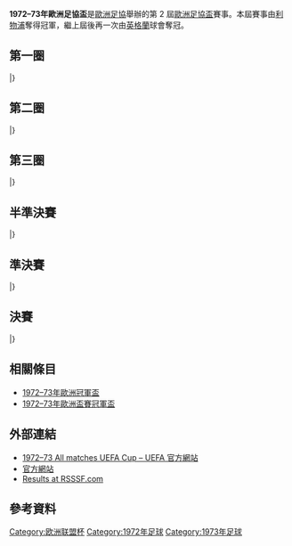 {{Infobox 國際足球賽事賽季
| tourney_name          = 歐洲足協盃
| year                  = 1972–73
| image                 = 
| size                  = 
| caption               = 
| edition               = 2
| defending_champ_other = {{flagicon|ENG}} [[托特納姆熱刺足球俱樂部|熱刺]]
| dates                 = 1972年9月13日–1973年5月23日
| num_teams             = 63 隊
| associations          = 29
| champion_other        = {{flagicon|ENG}} [[利物浦足球俱樂部|利物浦]]
| count                 = 1
| second_other          = {{flagicon|FRG}} [[門興格拉德巴赫足球俱樂部|慕遜加柏]]
| matches               = 124
| goals                 = 405
| attendance            = 
| top_scorer            = 
| player                = 
| prevseason            = [[1971–72年歐洲足協盃|1971–72]]
| nextseason            = [[1973–74年歐洲足協盃|1973–74]]
}}

'''1972–73年歐洲足協盃'''是[[歐洲足協|歐洲足協]]舉辦的第 2 屆[[歐洲足協盃|歐洲足協盃]]賽事。本屆賽事由[[利物浦足球俱樂部|利物浦]]奪得冠軍，繼上屆後再一次由[[英格蘭|英格蘭]]球會奪冠。

== 第一圈 ==
{{TwoLeg start}}
{{TwoLegResult|[[阿伯丁足球俱樂部|鴨巴甸]]|SCO|5–9|'''[[門興格拉德巴赫足球俱樂部|慕遜加柏]]''' |FRG|2–3|3–6}}
{{TwoLegResult|[[阿維達貝治足球會|阿維達貝治]]|SWE|5–6|'''[[布魯日足球俱樂部|布魯日]]''' |BEL|3–5|2–1}}
{{TwoLegResult|[[曼徹斯特城足球俱樂部|曼城]]|ENG|3–4|'''[[巴倫西亞足球俱樂部|華倫西亞]]''' |ESP|2–2|1–2}}
{{TwoLegResult|[[利恩足球會|利恩]]|NOR|3–12|'''[[托特納姆熱刺足球俱樂部|熱刺]]''' |ENG|3–6|0–6}}
{{TwoLegResult| '''[[科隆足球俱樂部|科隆]]'''|FRG|5–1|[[波希米亞人足球俱樂部|波希米亞人]]|IRL|2–1|3–0}}
{{TwoLegResult| '''[[布達佩斯捍衛者足球俱樂部|漢維特]]'''|HUN|4–0|[[帕爾蒂克足球俱樂部|巴特里]]|SCO|1–0|3–0}}
{{TwoLegResult| '''[[維京足球會|維京]]'''|NOR|1–0|[[韋斯特曼納島競技俱樂部|韋斯特曼納耶]]|ISL|1–0|0–0}}
{{TwoLegResult| '''[[飛燕諾|飛燕諾]]'''|NED|21–0|[[呂姆朗日足球俱樂部|拉米蘭治]]|LUX|9–0|12–0}}
{{TwoLegResult| '''[[利物浦足球俱樂部|利物浦]]'''|ENG|2–0|[[法蘭克福足球俱樂部|法蘭克福]]|FRG|2–0|0–0}}
{{TwoLegResult|[[尼姆奥林匹克足球俱樂部|尼姆]]|FRA|2–4|'''[[蘇黎世草蜢足球俱樂部|草蜢]]''' |SUI|1–2|1–2}}
{{TwoLegResult| '''[[塞圖巴爾足球會|塞圖巴爾]]'''|POR|6–2|[[薩列比索斯諾維茨|薩列比索斯諾維茨]]|POL|6–1|0–1}}
{{TwoLegResult|[[斯托克城足球俱樂部|史篤城]]|ENG|3–5|'''[[凱澤斯勞滕足球俱樂部|凱沙羅頓]]''' |FRG|3–1|0–4}}
{{TwoLegResult|[[莫倫比克足球會|莫倫比克]]|BEL|0–3|'''[[法比爾體育會|法比爾]]''' |POR|0–1|0–2}}
{{TwoLegResult|[[拖連奴足球會|拖連奴]]|ITA|2–4|'''[[拉斯帕爾馬斯競技聯盟|拉斯彭馬斯]]''' |ESP|2–0|0–4}}
{{TwoLegResult|[[索肖足球俱樂部|索察]]|FRA|2–5|'''[[費林足球會|費林]]''' |DEN|1–3|1–2)}}
{{TwoLegResult| '''[[奧林匹亞科斯足球俱樂部|奧林比亞高斯]]'''|GRE|3–1|[[卡利亞里足球俱樂部|卡利亞里]]|ITA|2–1|1–0}}
{{TwoLegResult|[[昂熱足球俱樂部|昂熱]]|FRA|2–3|'''[[柏林戴拿模足球會|柏林戴拿模]]''' |GDR|1–1|1–2}}
{{TwoLegResult| '''[[波爾圖足球俱樂部|波圖]]'''|POR|4–1|[[巴塞羅那足球俱樂部|巴塞隆拿]]|ESP|3–1|1–0}}
{{TwoLegResult|[[克盧日大學足球俱樂部|克盧日大學]]|ROM|5–6|'''[[索菲亞列夫斯基足球俱樂部|索菲亞利夫斯基]]''' |BUL|4–1|1–5}}
{{TwoLegResult| '''[[貝爾格萊德紅星足球俱樂部|貝爾格萊德紅星]]'''|YUG|7–4|[[洛桑體育足球俱樂部|洛桑體育]]|SUI|5–1|2–3}}
{{TwoLegResult| '''[[國際米蘭足球俱樂部|國際米蘭]]'''|ITA|7–1|[[瓦萊塔足球俱樂部|華列達]]|MLT|6–1|1–0}}
{{TwoLegResult| '''[[舊扎戈拉貝羅足球俱樂部|比羅]]'''|BUL|10–1|[[奧地利維也納足球會|奧地利維也納]]|AUT|7–0|3–1}}
{{TwoLegResult|[[UTA阿拉德足球會|UT阿拉德]]|ROM|1–4|'''[[IFK諾爾雪平足球俱樂部|諾高平]]''' |SWE|1–2|0–2}}
{{TwoLegResult|[[EPA拉納卡足球會|EPA拉納卡]]|CYP|0–2|'''[[艾拉華特葉里溫足球會|艾拉華特]]''' |URS|0–1|0–1}}
{{TwoLegResult| '''[[AEK雅典足球會|AEK雅典]]'''|GRE|4–2|[[沙高他贊體育會|沙高他贊]]|HUN|3–1|1–1}}
{{TwoLegResult|[[艾斯基沙希體育會|艾斯基沙希]]|TUR|1–5|'''[[佛羅倫薩足球俱樂部|費倫天拿]]''' |ITA|1–2|0–3}}
{{TwoLegResult|[[杜克拉布拉格|杜克拉布拉格]]|TCH|3–5|'''[[OFK貝爾格萊德|OFK貝爾格萊德]]''' |YUG|2–2|1–3}}
{{TwoLegResult| '''[[布拉迪斯拉發斯洛萬體育會|斯洛雲]]'''|TCH|8–1|[[伏伊伏丁那足球俱樂部|禾獲甸拿]]|YUG|6–0|2–1}}
{{TwoLegResult|[[第比利斯迪納摩足球俱樂部|第比利斯戴拿模]]|URS|3–4|'''[[特溫特足球俱樂部|川迪]]''' |NED|3–2|0–2}}
{{TwoLegResult| '''[[羅切霍茹夫足球俱樂部|魯治卓索]]'''|POL|3–1|[[費倫巴治體育會|費倫巴治]]|TUR|3–0|0–1}}
{{TwoLegResult| '''[[德累斯頓迪納摩|特雷斯頓戴拿模]]'''|GDR|4–2|[[林茨足球會|VÖEST林茨]]|AUT|2–0|2–2}}
{{TwoLegResult| '''[[哈維德夫體育會|哈維德夫]]'''|DEN|（w/o）|[[HJK赫爾辛基|赫爾辛基]]|FIN|–|–}}
|}

== 第二圈 ==
{{TwoLeg start}}
{{TwoLegResult| '''[[柏林戴拿模足球會|柏林戴拿模]]'''|GDR|3–2|[[索菲亞列夫斯基足球俱樂部|索菲亞利夫斯基]]|BUL|3–0|0–2}}
{{TwoLegResult| '''[[門興格拉德巴赫足球俱樂部|慕遜加柏]]'''|FRG|6–1|[[哈維德夫體育會|哈維德夫]]|DEN|3–0|3–1}}
{{TwoLegResult| '''[[波爾圖足球俱樂部|波圖]]'''|POR|5–3|[[布魯日足球俱樂部|布魯日]]|BEL|3–0|2–3}}
{{TwoLegResult| '''[[托特納姆熱刺足球俱樂部|熱刺]]'''|ENG|4–1|[[奧林匹亞科斯足球俱樂部|奧林比亞高斯]]|GRE|4–0|0–1}}
{{TwoLegResult| '''[[貝爾格萊德紅星足球俱樂部|貝爾格萊德紅星]]'''|YUG|4–1|[[巴倫西亞足球俱樂部|華倫西亞]]|ESP|3–1|1–0}}
{{TwoLegResult| '''[[國際米蘭足球俱樂部|國際米蘭]]'''|ITA|4–2|[[IFK諾爾雪平足球俱樂部|諾高平]]|SWE|2–2|2–0}}
{{TwoLegResult|[[維京足球會|維京]]|NOR|2–9|'''[[科隆足球俱樂部|科隆]]''' |FRG|1–0|1–9}}
{{TwoLegResult| '''[[舊扎戈拉貝羅足球俱樂部|比羅]]'''|BUL|3–1|[[布達佩斯捍衛者足球俱樂部|漢維特]]|HUN|3–0|0–1}}
{{TwoLegResult|[[飛燕諾|飛燕諾]]|NED|5–5{{agr}}|'''[[OFK貝爾格萊德|OFK貝爾格萊德]]'''|YUG|4–3|1–2}}
{{TwoLegResult| '''[[利物浦足球俱樂部|利物浦]]'''|ENG|6–1|[[AEK雅典足球會|AEK雅典]]|GRE|3–0|3–1}}
{{TwoLegResult|'''[[塞圖巴爾足球會|塞圖巴爾]]'''|POR|2–2{{agr}}|[[佛羅倫薩足球俱樂部|費倫天拿]]|ITA|1–0|1–2}}
{{TwoLegResult|[[蘇黎世草蜢足球俱樂部|草蜢]]|SUI|3–7|'''[[艾拉華特葉里溫足球會|艾拉華特]]''' |URS|1–3|2–4}}
{{TwoLegResult|[[法比爾體育會|法比爾]]|POR|2–3|'''[[凱澤斯勞滕足球俱樂部|凱沙羅頓]]''' |FRG|1–3|1–0}}
{{TwoLegResult| '''[[拉斯帕爾馬斯競技聯盟|拉斯彭馬斯]]'''|ESP|3–2|[[布拉迪斯拉發斯洛萬體育會|斯洛雲]]|TCH|2–2|1–0}}
{{TwoLegResult|[[羅切霍茹夫足球俱樂部|魯治卓索]]|POL|0–4|'''[[德累斯頓迪納摩|特雷斯登戴拿模]]''' |GDR|0–1|0–3}}
{{TwoLegResult|[[費林足球會|費林]]|DEN|0–9|'''[[特溫特足球俱樂部|川迪]]''' |NED|0–5|0–4}}
|}

== 第三圈 ==
{{TwoLeg start}}
{{TwoLegResult|[[艾拉華特葉里溫足球會|艾拉華特]]|URS|2–2{{pso|4–5}}|'''[[凱澤斯勞滕足球俱樂部|凱沙羅頓]]'''|FRG|2–0|0–2}}
{{TwoLegResult|[[科隆足球俱樂部|科隆]]|FRG|0–5|'''[[門興格拉德巴赫足球俱樂部|慕遜加柏]]''' |FRG|0–0|0–5}}
{{TwoLegResult| '''[[托特納姆熱刺足球俱樂部|熱刺]]'''|ENG|2–1|[[貝爾格萊德紅星足球俱樂部|貝爾格萊德紅星]]|YUG|2–0|0–1}}
{{TwoLegResult| '''[[特溫特足球俱樂部|川迪]]'''|NED|4–2|[[拉斯帕爾馬斯競技聯盟|拉斯彭馬斯]]|ESP|3–0|1–2}}
{{TwoLegResult| '''[[OFK貝爾格萊德|OFK貝爾格萊德]]'''|YUG|3–1|[[舊扎戈拉貝羅足球俱樂部|比羅]]|BUL|0–0|3–1}}
{{TwoLegResult| '''[[塞圖巴爾足球會|塞圖巴爾]]'''|POR|2–1|[[國際米蘭足球俱樂部|國際米蘭]]|ITA|2–0|0–1}}
{{TwoLegResult|[[柏林戴拿模足球會|柏林戴拿模]]|GDR|1–3|'''[[利物浦足球俱樂部|利物浦]]''' |ENG|0–0|1–3}}
{{TwoLegResult|[[波爾圖足球俱樂部|波圖]]|POR|1–3|'''[[德累斯頓迪納摩|特雷斯登戴拿模]]''' |GDR|1–2|0–1}}
|}

== 半準決賽 ==
{{TwoLeg start}}
{{TwoLegResult|[[凱澤斯勞滕足球俱樂部|凱沙羅頓]]|FRG|2–9|'''[[門興格拉德巴赫足球俱樂部|慕遜加柏]]''' |FRG|1–2|1–7}}
{{TwoLegResult|[[OFK貝爾格萊德|OFK貝爾格萊德]]|YUG|3–4|'''[[特溫特足球俱樂部|川迪]]''' |NED|3–2|0–2}}
{{TwoLegResult|'''[[托特納姆熱刺足球俱樂部|熱刺]]'''|ENG|2–2{{agr}}|[[塞圖巴爾足球會|塞圖巴爾]]|POR|1–0|1–2}}
{{TwoLegResult| '''[[利物浦足球俱樂部|利物浦]]'''|ENG|3–0|[[德累斯頓迪納摩|特雷斯登戴拿模]]|GDR|2–0|1–0}}
|}

== 準決賽 ==
{{TwoLeg start}}
{{TwoLegResult|'''[[利物浦足球俱樂部|利物浦]]'''|ENG|2–2{{agr}}|[[托特納姆熱刺足球俱樂部|熱刺]]|ENG|1–0|1–2}}
{{TwoLegResult| '''[[門興格拉德巴赫足球俱樂部|慕遜加柏]]'''|FRG|5–1|[[特溫特足球俱樂部|川迪]]|NED|3–0|2–1}}
|}

== 決賽 ==
{{TwoLeg start}}
{{TwoLegResult|'''[[利物浦足球俱樂部|利物浦]]'''|ENG| 3–2 |[[門興格拉德巴赫足球俱樂部|慕遜加柏]]|West Germany|3–0|0–2}}
|}

== 相關條目 ==
*[[1972–73年歐洲冠軍盃|1972–73年歐洲冠軍盃]]
*[[1972–73年歐洲盃賽冠軍盃|1972–73年歐洲盃賽冠軍盃]]

== 外部連結 ==
*[http://www.uefa.com/uefaeuropaleague/season=1972/matches/all/index.html 1972–73 All matches UEFA Cup – UEFA 官方網站]{{Wayback|url=http://www.uefa.com/uefaeuropaleague/season=1972/matches/all/index.html |date=20171027051337 }}
*[http://www.uefa.com/competitions/UEFACup/history/Season=1972/intro.html 官方網站]{{Wayback|url=http://www.uefa.com/competitions/UEFACup/history/Season=1972/intro.html |date=20100126194657 }}
*[http://www.rsssf.com/ec/ec197273.html#uefa Results at RSSSF.com]{{Wayback|url=http://www.rsssf.com/ec/ec197273.html#uefa |date=20111127111949 }}

== 參考資料 ==
{{reflist|2}}

{{UEFA_Europa_League_seasons}}

[[Category:欧洲联盟杯|Category:欧洲联盟杯]]
[[Category:1972年足球|Category:1972年足球]]
[[Category:1973年足球|Category:1973年足球]]